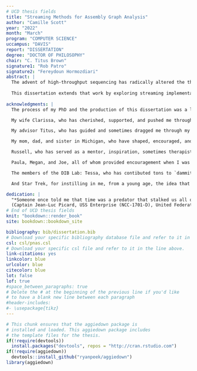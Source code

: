 ```yaml
---
# UCD thesis fields
title: "Streaming Methods for Assembly Graph Analysis"
author: "Camille Scott"
year: "2022"
month: "March"
program: "COMPUTER SCIENCE"
uccampus: "DAVIS"
report: "DISSERTATION"
degree: "DOCTOR OF PHILOSOPHY"
chair: "C. Titus Brown"
signature1: "Rob Patro"
signature2: "Fereydoun Hormozdiari"
abstract: |
  The advent of high-throughput sequencing has radically altered the theory and practice of biology. Massive volumes of sequence data have necessitated commensurate advances in computational approaches to biological analysis; methods for the assembly of shotgun sequencing data into complete genomes, transcriptomes, and metagenomes have been particularly foundational in enabling downstream study. More recently, sketching methods have allowed classification and comparison to scale to hundreds of thousands of samples.
  
  This dissertation extends that work by exploring streaming implementations of several core approaches. First, we introduce a method for single-pass construction of the compact de Bruijn graph, with support for novel methods of dynamic assembly graph analysis. Next, we explore the saturation behavior of streaming sequence sketches, and introduce a novel sketch we call `draff` which uses Universal $k$-mer Hitting Sets to represent the shape of assembly graphs. Finally, we introduce several pieces of research software for sequence comparison, transcript annotation, and phylogenetic tree building, which showcase accessible, open access design philosophies. We also introduce the `goetia` library and toolset for efficient de Bruijn graph algorithms in C++ and Python.
  
acknowledgments: |
  The process of my PhD and the production of this dissertation was a long and difficult journey. During it all, I transitioned genders, moved across the country and changed institutions from Michigan State University to the University of California Davis, met my partner and eventual wife, struggled through mental health problems, adopted a family of pets and found a network of close friends, and generally, built a life. A PhD is necessarily an effort supported by a whole community of people, and I have been privileged to find a community that is nothing short of phenomenal.

  My wife Clarissa, who has cherished, supported, and pushed me through thick and thin since we met here in Davis. 

  My advisor Titus, who has guided and sometimes dragged me through my degree. If he has a defining attribute, it might be his extraordinarily deep well of patience and understanding; if not that, it is his firm dedication and commitment to supporting and encouraging his mentees.

  My mom, dad, and sister in Michigan, who have shaped, encouraged, and inspired me in all my endeavours. 

  Russell, who has served as a mentor, inspiration, sometimes therapist, and most importantly, a great friend. Without him, I would never have finished this program.

  Paula, Megan, and Joe, all of whom provided encouragement when I was low.

  The members of the DIB Lab: Tessa, who has contibuted tons to `dammit`, and Luiz, who helped build out and explore `draff`; and of course, the many other lab members who have provided thoughtful feedback and discussion over the years.

  And Star Trek, for instilling in me, from a young age, the idea that mashing together science and computers can cause all manner of fantastical phenomena. Make it so!

dedication: |
  "*Someone once told me that time was a predator that stalked us all our lives. But I rather believe that time is a companion who goes with us on the journey and reminds us to cherish every moment, because they'll never come again. What we leave behind is not as important as how we lived... after all, Number One, we're only mortal.*"
  (Captain Jean-Luc Picard, USS Enterprise (NCC-1701-D), United Federation of Planets)"
# End of UCD thesis fields
knit: "bookdown::render_book"
site: bookdown::bookdown_site

bibliography: bib/dissertation.bib
# Download your specific bibliography database file and refer to it in the line above.
csl: csl/pnas.csl
# Download your specific csl file and refer to it in the line above.
link-citations: yes
linkcolor: blue
urlcolor: blue
citecolor: blue
lot: false
lof: true
#space_between_paragraphs: true
# Delete the # at the beginning of the previous line if you'd like
# to have a blank new line between each paragraph
#header-includes:
#- \usepackage{tikz}
---
```


<!--
Above is the YAML (YAML Ain't Markup Language) header that includes a lot of metadata used to produce the document.  Be careful with spacing in this header!

If you'd like to include a comment that won't be produced in your resulting file enclose it in a block like this.
-->

<!--
If you receive a duplicate label error after knitting, make sure to delete the index.Rmd file and then knit again.
-->

```r
# This chunk ensures that the aggiedown package is
# installed and loaded. This aggiedown package includes
# the template files for the thesis.
if(!require(devtools))
  install.packages("devtools", repos = "http://cran.rstudio.com")
if(!require(aggiedown))
  devtools::install_github("ryanpeek/aggiedown")
library(aggiedown)
```

